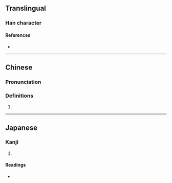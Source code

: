 {{character info}}
==Translingual==

===Han character===
{{Han char|rn=30|rad=口|as=05|sn=8|four=|canj=ROPD|ids=⿰口他}}

====References====
* {{Han ref|kx=0184.060|dkj=03479|hdz=10604.080|uh=5483|ud=21635}}

----

==Chinese==
{{zh-forms}}

===Pronunciation===
{{zh-pron
|m=tuō
|cat=
}}

===Definitions===
{{zh-hanzi}}

# {{rfdef|zh}}

----

==Japanese==

===Kanji===
{{ja-kanji|grade=|rs=口05}}

# {{rfdef|ja|sort=口05}}

====Readings====
* {{ja-readings|on=た|kun=}}